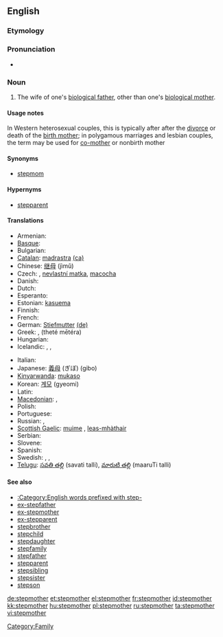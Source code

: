 ==English==

===Etymology===
{{prefix|step|mother}}

===Pronunciation===
* {{hyphenation|step|moth|er}}

===Noun===
{{en-noun}}

# The wife of one's [[biological father]], other than one's [[biological mother]].

====Usage notes====
In Western heterosexual couples, this is typically after after the [[divorce]] or death of the [[birth mother]]; in polygamous marriages and lesbian couples, the term may be used for [[co-mother]] or nonbirth mother

====Synonyms====
* [[stepmom]]

====Hypernyms====
* [[stepparent]]

====Translations====
{{trans-top|wife of one's biological father, not one's biological mother}}
* Armenian: {{t-|hy|խորթ մայր|tr=xort' mayr}}
* [[Basque]]: {{t|eu|amaorde|xs=Basque}}
* Bulgarian: {{t+|bg|мащеха|f|tr=mashshekha}}
* [[Catalan]]: [[madrastra]] {{f}} [[:ca:madrastra|(ca)]]
* Chinese: [[继母]] (jìmǔ)
* Czech: {{t+|cs|macecha|f}}, [[nevlastní matka]], [[macocha]]
* Danish: {{t|da|stedmor}}
* Dutch: {{t+|nl|stiefmoeder|f}}
* Esperanto: {{t-|eo|duonpatrino|xs=Esperanto}}
* Estonian: [[kasuema]]
* Finnish: {{t-|fi|äitipuoli}}
* French: {{t+|fr|belle-mère|f}}
* German: [[Stiefmutter]] {{f}} [[:de:Stiefmutter|(de)]]
* Greek: {{t|el|μητριά|f|tr=mitria}}, {{t|el|θετή μητέρα}} (theté mētéra)
* Hungarian: {{t+|hu|mostohaanya}}
* Icelandic: {{t-|is|stjúpmóðir|f}},  {{t|is|stjúpa|f}},  {{t|is|stjúpmamma|f}}
{{trans-mid}}
* Italian: {{t-|it|matrigna|f}}
* Japanese: [[義母]] (ぎぼ) (gibo)
* [[Kinyarwanda]]: [[mukaso]]
* Korean: [[계모]] (gyeomi)
* Latin: {{t-|la|noverca|f}}
* [[Macedonian]]: {{t|mk|маќеа|f|tr=máḱea}},  {{t|mk|помајка|f|tr=pómajka}}
* Polish: {{t+|pl|macocha|f}}
* Portuguese: {{t+|pt|madrasta|f}}
* Russian: {{t+|ru|мачеха|tr=machekha}},  {{t|ru|приёмная мать|f|tr=prijómnaja mat'}}
* [[Scottish Gaelic]]: [[muime]] {{f}}, [[leas-mhàthair]] {{f}}
* Serbian: {{t-|sr|maćeha|f}}
* Slovene: {{t+|sl|mačeha|f}}
* Spanish: {{t-|es|madrastra|f}}
* Swedish: {{t-|sv|fostermor|c}},  {{t|sv|styvmor|c}},  {{qualifier|colloquial}} {{t|sv|plastmamma|c}}
* [[Telugu]]: [[సవతి తల్లి]] (savati talli),  [[మారుటి తల్లి]] (maaruTi talli)
{{trans-bottom}}

====See also====
* [[:Category:English words prefixed with step-]]
* [[ex-stepfather]]
* [[ex-stepmother]]
* [[ex-stepparent]]
* [[stepbrother]]
* [[stepchild]]
* [[stepdaughter]]
* [[stepfamily]]
* [[stepfather]]
* [[stepparent]]
* [[stepsibling]]
* [[stepsister]]
* [[stepson]]

[[Category:Family]]

[[de:stepmother]]
[[et:stepmother]]
[[el:stepmother]]
[[fr:stepmother]]
[[id:stepmother]]
[[kk:stepmother]]
[[hu:stepmother]]
[[pl:stepmother]]
[[ru:stepmother]]
[[ta:stepmother]]
[[vi:stepmother]]